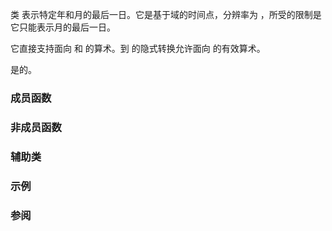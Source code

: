 {{cpp/chrono/title|year_month_day_last}}
{{cpp/chrono/year_month_day_last/navbar}}
{{ddcl|header=chrono|since=c++20|
class year_month_day_last;
}}
类 {{tt|year_month_day_last}} 表示特定年和月的最后一日。它是基于域的时间点，分辨率为 {{lc|std::chrono::days}}，所受的限制是它只能表示月的最后一日。

它直接支持面向 {{lc|std::chrono::years}} 和 {{lc|std::chrono::months}} 的算术。到 {{lc|std::chrono::sys_days}} 的隐式转换允许面向 {{lc|std::chrono::days}} 的有效算术。

{{tt|year_month_day_last}} 是{{named req|TriviallyCopyable}}的{{named req|StandardLayoutType}}。

===成员函数===
{{dsc begin}}
{{dsc inc|cpp/chrono/year_month_day_last/dsc constructor}}
{{dsc inc|cpp/chrono/year_month_day_last/dsc operator arith}}
{{dsc inc|cpp/chrono/year_month_day_last/dsc accessors}}
{{dsc inc|cpp/chrono/year_month_day_last/dsc operator days}}
{{dsc inc|cpp/chrono/year_month_day_last/dsc ok}}
{{dsc end}}

===非成员函数===
{{dsc begin}}
{{dsc inc|cpp/chrono/year_month_day_last/dsc operator cmp}}
{{dsc inc|cpp/chrono/year_month_day_last/dsc operator arith 2}}
{{dsc inc|cpp/chrono/year_month_day_last/dsc operator ltlt}}
{{dsc end}}

===辅助类===
{{dsc begin}}
{{dsc inc|cpp/chrono/dsc formatter|year_month_day_last}}
{{dsc hash|cpp/chrono/year_month_day_last|nested=true|notes={{mark c++26}}}}
{{dsc end}}

===示例===
{{example
|code=
#include &lt;chrono&gt;
#include &lt;iostream&gt;

int main()
{
    const auto ymd = std::chrono::year_month_day
    {
        std::chrono::floor&lt;std::chrono::days&gt;(std::chrono::system_clock::now())
    };
    
    const std::chrono::year_month_day_last ymdl
    {
        ymd.year(), ymd.month() / std::chrono::last
    };
    
    std::cout &lt;&lt; "当前月的最后一天（" &lt;&lt; ymdl &lt;&lt; "）是："
              &lt;&lt; std::chrono::year_month_day{ymdl}.day() &lt;&lt; '\n';
    
    // 'last' 对象可以用于任何可以合法使用 'day' 的地方：
    using namespace std::chrono;
    constexpr std::chrono::year_month_day_last
        ymdl1 = 2023y / February / last,
        ymdl2 = last / February / 2023y,
        ymdl3 = February / last / 2023y;
    static_assert(ymdl1 == ymdl2 &amp;&amp; ymdl2 == ymdl3);
}
|p=true
|output=
当前月的最后一天（2023/Aug/last）是：31
}}

===参阅===
{{dsc begin}}
{{dsc inc|cpp/chrono/dsc year_month_day}}
{{dsc end}}

{{langlinks|en|es|ja|ru}}